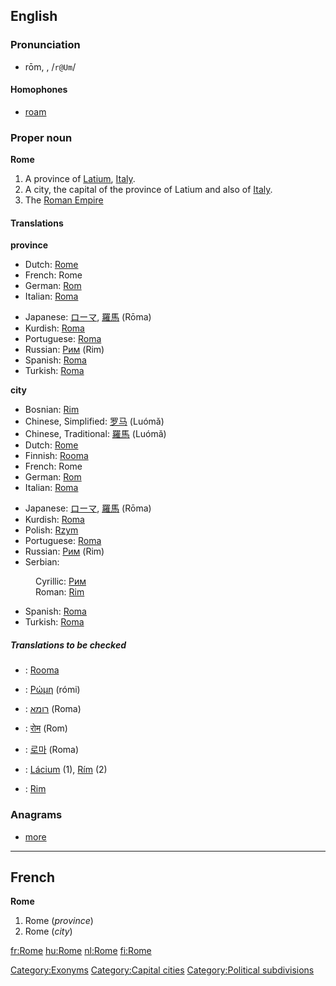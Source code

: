 {{wikipedia}}
==English==

{{rank|enter|consider|provided|969|Rome|twelve|opposite|vast}}

===Pronunciation===
*rōm, {{Unicode|/rəʊm/}}, /<tt>r@Um</tt>/
*:{{Unicode|[[Rhymes:English:-əʊm|Rhymes: -əʊm]]}}

====Homophones====
*[[roam]]

===Proper noun===
'''Rome'''

#A province of [[Latium]], [[Italy]].
#A city, the capital of the province of Latium and also of [[Italy]].
#The [[Roman Empire]]

====Translations====
'''province'''
{{top}}
*Dutch: [[Rome#Dutch|Rome]] {{n}}
*French: Rome {{f}}
*German: [[Rom]] {{n}}
*Italian: [[Roma#Italian|Roma]]
{{mid}}
*Japanese: [[ローマ]], [[羅馬]] (Rōma)
*Kurdish: [[Roma#Kurdish|Roma]]
*Portuguese: [[Roma#Portuguese|Roma]] {{f}}
*Russian: [[Рим]] (Rim) {{m}}
*Spanish: [[Roma#Spanish|Roma]] {{f}}
*Turkish: [[Roma]]
{{bottom}}

'''city'''
{{top}}
*Bosnian: [[Rim#Bosnian|Rim]] {{m}}
*Chinese, Simplified: [[罗马]] (Luómǎ)
*Chinese, Traditional: [[羅馬]] (Luómǎ)
*Dutch: [[Rome#Dutch|Rome]] {{n}}
*Finnish: [[Rooma]]
*French: Rome {{f}}
*German: [[Rom]] {{n}}
*Italian: [[Roma#Italian|Roma]] {{f}}
{{mid}}
*Japanese: [[ローマ]], [[羅馬]] (Rōma)
*Kurdish: [[Roma#Kurdish|Roma]]
*Polish: [[Rzym]] {{m}}
*Portuguese: [[Roma#Portuguese|Roma]] {{f}}
*Russian: [[Рим]] (Rim) {{m}}
*Serbian:
:Cyrillic: [[Рим#Serbian|Рим]] {{m}}
:Roman: [[Rim#Serbian|Rim]] {{m}}
*Spanish: [[Roma#Spanish|Roma]] {{f}}
*Turkish: [[Roma]]
{{bottom}}

=====Translations to be checked=====
<!--Remove this section once all of the translations below have been moved into the tables above.-->
{{checktrans}}
*{{ttbc|Finnish}}: [[Rooma]]
*{{ttbc|Greek}}: [[Ρώμη]] (rómi)<!--move this to the Greek page: (meaning: "muscular strength")--> {{f}}
*{{ttbc|Hebrew}}: [[רומא]] (Roma) {{f}}
*{{ttbc|Hindi}}: [[रोम]] (Rom)
*{{ttbc|Korean}}: [[로마]] (Roma)
*{{ttbc|Slovak}}: [[Lácium]] {{n}} (1), [[Rím]] {{m}} (2)
*{{ttbc|Slovene}}: [[Rim#Slovene|Rim]] {{m}}

[[Category:Exonyms]]
[[Category:Capital cities]]
[[Category:Political subdivisions]]

===Anagrams===
*[[more]]

----

==French==
'''Rome''' {{f}}

#Rome (''province'')
#Rome (''city'')

[[fr:Rome]]
[[hu:Rome]]
[[nl:Rome]]
[[fi:Rome]]